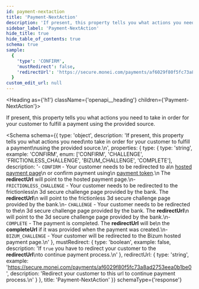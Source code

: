 ```yaml
---
id: payment-nextaction
title: 'Payment-NextAction'
description: 'If present, this property tells you what actions you need'
sidebar_label: 'Payment-NextAction'
hide_title: true
hide_table_of_contents: true
schema: true
sample:
  {
    'type': 'CONFIRM',
    'mustRedirect': false,
    'redirectUrl': 'https://secure.monei.com/payments/af6029f80f5fc73a8ad2753eea0b1be0'
  }
custom_edit_url: null
---
```



<Heading as={'h1'} className={'openapi__heading'} children={'Payment-NextAction'}></Heading>

If present, this property tells you what actions you need
to take in order for your customer to fulfill a payment
using the provided source.

<Schema
  schema={{
    type: 'object',
    description:
      'If present, this property tells you what actions you need\nto take in order for your customer to fulfill a payment\nusing the provided source.\n',
    properties: {
      type: {
        type: 'string',
        example: 'CONFIRM',
        enum: ['CONFIRM', 'CHALLENGE', 'FRICTIONLESS_CHALLENGE', 'BIZUM_CHALLENGE', 'COMPLETE'],
        description:
          '- `CONFIRM` - Your customer needs to be redirected to a\n  [hosted payment page](https://docs.monei.com/docs/use-prebuilt-payment-page)\n  or confirm payment using\n  [payment token](https://docs.monei.com/docs/accept-card-payment#3-submitting-the-payment-to-monei-client-side).\n  The **redirectUrl** will point to the hosted payment page.\n- `FRICTIONLESS_CHALLENGE` - Your customer needs to be redirected to the frictionless\n   3d secure challenge page provided by the bank. The **redirectUrl**\n   will point to the frictionless 3d secure challenge page provided by the bank.\n- `CHALLENGE` - Your customer needs to be redirected to the\n  3d secure challenge page provided by the bank. The **redirectUrl**\n  will point to the 3d secure challenge page provided by the bank.\n- `COMPLETE` - The payment is completed. The **redirectUrl** will be\n  the **completeUrl** if it was provided when the payment was created.\n- `BIZUM_CHALLENGE` - Your customer will be redirected to the Bizum hosted payment page.\n'
      },
      mustRedirect: {
        type: 'boolean',
        example: false,
        description:
          'If `true` you have to redirect your customer to the **redirectUrl**\nto continue payment process.\n'
      },
      redirectUrl: {
        type: 'string',
        example: 'https://secure.monei.com/payments/af6029f80f5fc73a8ad2753eea0b1be0',
        description: 'Redirect your customer to this url to continue payment process.\n'
      }
    },
    title: 'Payment-NextAction'
  }}
  schemaType={'response'}
></Schema>
